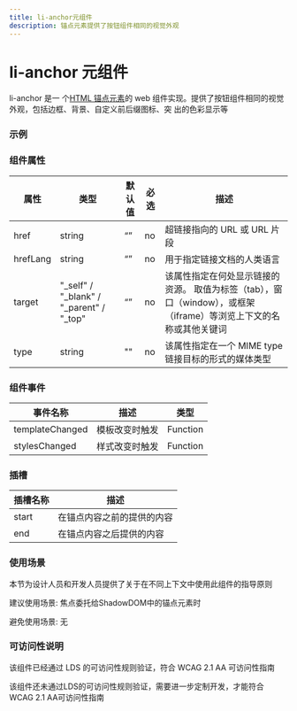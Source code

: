 ```yaml
---
title: li-anchor元组件
description: 锚点元素提供了按钮组件相同的视觉外观
---
```


# li-anchor 元组件

li-anchor 是一
个[HTML 锚点元素](https://developer.mozilla.org/zh-CN/docs/Web/HTML/Element/a)的
web 组件实现。提供了按钮组件相同的视觉外观，包括边框、背景、自定义前后缀图标、突
出的色彩显示等

### 示例


### 组件属性

| 属性     | 类型                                        | 默认值 | 必选 | 描述                                                                                                               |
| -------- | ------------------------------------------- | ------ | ---- | ------------------------------------------------------------------------------------------------------------------ |
| href     | string                                      | “”     | no   | 超链接指向的 URL 或 URL 片段                                                                                       |
| hrefLang | string                                      | “”     | no   | 用于指定链接文档的人类语言                                                                                         |
| target   | "\_self" / "\_blank" / "\_parent" / "\_top" | “”     | no   | 该属性指定在何处显示链接的资源。 取值为标签（tab），窗口（window），或框架（iframe）等浏览上下文的名称或其他关键词 |
| type     | string                                      | ""     | no   | 该属性指定在一个 MIME type 链接目标的形式的媒体类型                                                                |

### 组件事件

| 事件名称        | 描述           | 类型     |
| --------------- | -------------- | -------- |
| templateChanged | 模板改变时触发 | Function |
| stylesChanged   | 样式改变时触发 | Function |

### 插槽

| 插槽名称 | 描述                       |
| -------- | -------------------------- |
| start    | 在锚点内容之前的提供的内容 |
| end      | 在锚点内容之后提供的内容   |

### 使用场景

本节为设计人员和开发人员提供了关于在不同上下文中使用此组件的指导原则


<Callout emoji='❤️'>建议使用场景: 焦点委托给ShadowDOM中的锚点元素时</Callout>

<Callout
  type='error'
  emoji='️🚫'>
  避免使用场景: 无
  <br />
</Callout>

### 可访问性说明

该组件已经通过 LDS 的可访问性规则验证，符合 WCAG 2.1 AA 可访问性指南

<Callout
  type='warning'
  emoji='❎'>
  该组件还未通过LDS的可访问性规则验证，需要进一步定制开发，才能符合WCAG 2.1
  AA可访问性指南
</Callout>
